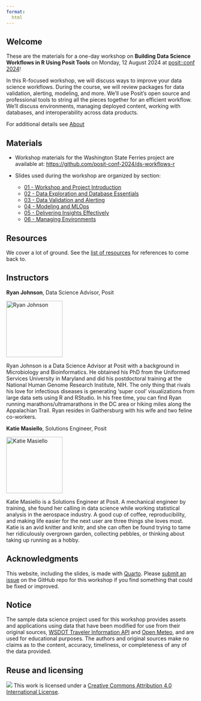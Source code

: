 ```yaml
---
format:
  html
---
```


## Welcome

These are the materials for a one-day workshop on <b>Building Data Science Workflows in R Using Posit Tools</b> on Monday, 12 August 2024 at [posit::conf 2024](http://pos.it/conf)!

In this R-focused workshop, we will discuss ways to improve your data science workflows. During the course, we will review packages for data validation, alerting, modeling, and more. We’ll use Posit’s open source and professional tools to string all the pieces together for an efficient workflow. We’ll discuss environments, managing deployed content, working with databases, and interoperability across data products.
 
For additional details see [About](/about.html)

## Materials

- Workshop materials for the Washington State Ferries project are available at:  <https://github.com/posit-conf-2024/ds-workflows-r>

- Slides used during the workshop are organized by section: 
  - [01 - Workshop and Project Introduction](../slides/01_workshop_and_project_intro.html)
  - [02 - Data Exploration and Database Essentials](../slides/02_data_exploration_and_databases.html)
  - [03 - Data Validation and Alerting](../slides/03_data_validation_and_alerting.html)
  - [04 - Modeling and MLOps](../slides/04_tidymodels_and_vetiver.html)
  - [05 - Delivering Insights Effectively](../slides/05_delivery.html)
  - [06 - Managing Environments](../slides/06_managing_environments.html)
  


## Resources

We cover a lot of ground. See the [list of resources](/resources.html) for references to come back to.

## Instructors

**Ryan Johnson**, Data Science Advisor, Posit

<img src="https://static.rainfocus.com/posit/positconf23/att/1677178604739001JAiJ/attprofile/ryan-johnson_1677178699411001Jhx9.jpeg" alt="Ryan Johnson" width="150" height="150">

Ryan Johnson is a Data Science Advisor at Posit with a background in Microbiology and Bioinformatics. He obtained his PhD from the Uniformed Services University in Maryland and did his postdoctoral training at the National Human Genome Research Institute, NIH. The only thing that rivals his love for infectious diseases is generating 'super cool' visualizations from large data sets using R and RStudio. In his free time, you can find Ryan running marathons/ultramarathons in the DC area or hiking miles along the Appalachian Trail. Ryan resides in Gaithersburg with his wife and two feline co-workers.

**Katie Masiello**, Solutions Engineer, Posit

<img src="https://static.rainfocus.com/posit/positconf23/att/1677178634814001OIcK/attprofile/katie-masiello_1677178747298001qORW.jpeg" alt="Katie Masiello" width="150" height="150">

Katie Masiello is a Solutions Engineer at Posit. A mechanical engineer by training, she found her calling in data science while working statistical analysis in the aerospace industry. A good cup of coffee, reproducibility, and making life easier for the next user are three things she loves most. Katie is an avid knitter and knitr, and she can often be found trying to tame her ridiculously overgrown garden, collecting pebbles, or thinking about taking up running as a hobby.


## Acknowledgments {.appendix}

This website, including the slides, is made with [Quarto](https://quarto.org/). Please [submit an issue](https://github.com/posit-conf-2024/ds-workflows-r/issues) on the GitHub repo for this workshop if you find something that could be fixed or improved.

## Notice {.appendix}
The sample data science project used for this workshop provides assets and applications using data that have been modified for use from their original sources, [WSDOT Traveler Information API](https://wsdot.wa.gov/traffic/api/) and [Open Meteo](https://open-meteo.com/), and are used for educational purposes. The authors and original sources make no claims as to the content, accuracy, timeliness, or completeness of any of the data provided.

## Reuse and licensing {.appendix}

![](https://i.creativecommons.org/l/by/4.0/88x31.png) This work is
licensed under a [Creative Commons Attribution 4.0 International
License](https://creativecommons.org/licenses/by/4.0/).